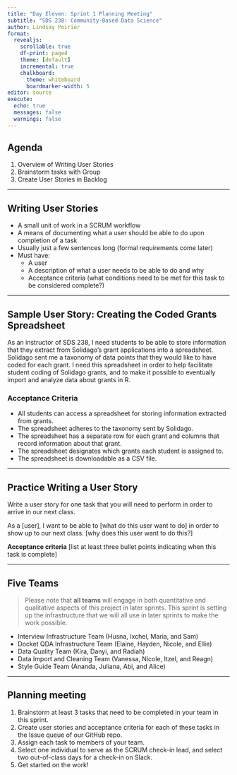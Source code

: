 ```yaml
---
title: "Day Eleven: Sprint 1 Planning Meeting"
subtitle: "SDS 238: Community-Based Data Science"
author: Lindsay Poirier
format: 
  revealjs:
    scrollable: true
    df-print: paged
    theme: [default]
    incremental: true
    chalkboard:
      theme: whiteboard
      boardmarker-width: 5
editor: source
execute:
  echo: true
  messages: false
  warnings: false
---
```



## Agenda

1. Overview of Writing User Stories
2. Brainstorm tasks with Group
3. Create User Stories in Backlog

---

## Writing User Stories

-   A small unit of work in a SCRUM workflow
-   A means of documenting what a user should be able to do upon completion of a task
-   Usually just a few sentences long (formal requirements come later)
-   Must have:
    -   A user
    -   A description of what a user needs to be able to do and why 
    -   Acceptance criteria (what conditions need to be met for this task to be considered complete?)

---

## Sample User Story: Creating the Coded Grants Spreadsheet

As an instructor of SDS 238, I need students to be able to store information that they extract from Solidago's grant applications into a spreadsheet. Solidago sent me a taxonomy of data points that they would like to have coded for each grant. I need this spreadsheet in order to help facilitate student coding of Solidago grants, and to make it possible to eventually import and analyze data about grants in R.

### Acceptance Criteria

- All students can access a spreadsheet for storing information extracted from grants.
- The spreadsheet adheres to the taxonomy sent by Solidago.
- The spreadsheet has a separate row for each grant and columns that record information about that grant.
- The spreadsheet designates which grants each student is assigned to. 
- The spreadsheet is downloadable as a CSV file.

---

## Practice Writing a User Story

Write a user story for one task that you will need to perform in order to arrive in our next class. 

As a [user], I want to be able to [what do this user want to do] in order to show up to our next class. [why does this user want to do this?]

**Acceptance criteria**
[list at least three bullet points indicating when this task is complete]

---

## Five Teams

> Please note that **all teams** will engage in both quantitative and qualitative aspects of this project in later sprints. This sprint is setting up the infrastructure that we will all use in later sprints to make the work possible.

- Interview Infrastructure Team (Husna, Ixchel, Maria, and Sam)
- Docket QDA Infrastructure Team (Elaine, Hayden, Nicole, and Ellie)
- Data Quality Team (Kira, Danyi, and Radiah)
- Data Import and Cleaning Team (Vanessa, Nicole, Itzel, and Reagn)
- Style Guide Team (Ananda, Juliana, Abi, and Alice)

---

## Planning meeting

1. Brainstorm at least 3 tasks that need to be completed in your team in this sprint.
2. Create user stories and acceptance criteria for each of these tasks in the Issue queue of our GitHub repo.
3. Assign each task to members of your team.
4. Select one individual to serve as the SCRUM check-in lead, and select two out-of-class days for a check-in on Slack.
5. Get started on the work!

